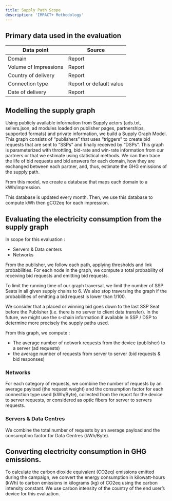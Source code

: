 ```yaml
---
title: Supply Path Scope
description: 'IMPACT+ Methodology'
---
```



## **Primary data used in the evaluation**

| Data point | Source |
| --- | --- |
| Domain | Report |
| Volume of Impressions | Report |
| Country of delivery | Report |
| Connection type | Report or default value |
| Date of delivery | Report |

## Modelling the supply graph

Using publicly available information from Supply actors (ads.txt, sellers.json, ad modules loaded on publisher pages, partnerships, supported formats) and private information, we build a Supply Graph Model. This graph consists of “publishers” that uses “triggers” to create bid requests that are sent to “SSPs” and finally received by “DSPs”. This graph is parameterized with throttling, bid-rate and win-rate information from our partners or that we estimate using statistical methods. We can then trace the life of bid requests and bid answers for each domain, how they are exchanged between each partner, and, thus, estimate the GHG emissions of the supply path. 

From this model, we create a database that maps each domain to a kWh/impression.

This database is updated every month. Then, we use this database to compute kWh then gCO2eq for each impression. 

## Evaluating the electricity consumption from the supply graph

In scope for this evaluation : 

- Servers & Data centers
- Networks

From the publisher, we follow each path, applying thresholds and link probabilities. For each node in the graph, we compute a total probability of receiving bid requests and emitting bid requests.

To limit the running time of our graph traversal, we limit the number of SSP Seats in all given supply chains to 6. We also stop traversing the graph if the probabilities of emitting a bid request is lower than 1/100.

We consider that a placed or winning bid goes down to the last SSP Seat before the Publisher (i.e. there is no server to client data transfer). In the future, we might use the s-chain information if available in SSP / DSP to determine more precisely the supply paths used.

From this graph, we compute : 

- The average number of network requests from the device (publisher) to a server (ad requests)
- the average number of requests from server to server (bid requests & bid responses)

### Networks

For each category of requests, we combine the number of requests by an average payload (the request weight) and the consumption factor for each connection type used (kWh/Byte), collected from the report for the device to server requests, or considered as optic fibers for server to servers requests. 

### Servers & Data Centres

We combine the total number of requests by an average payload and the consumption factor for Data Centres (kWh/Byte).

## Converting electricity consumption in GHG emissions.

To calculate the carbon dioxide equivalent (CO2eq) emissions emitted during the campaign, we convert the energy consumption in kilowatt-hours (kWh) to carbon emissions in kilograms (kg) of CO2eq using the carbon intensity constant. We use carbon intensity of the country of the end user’s device for this evaluation.